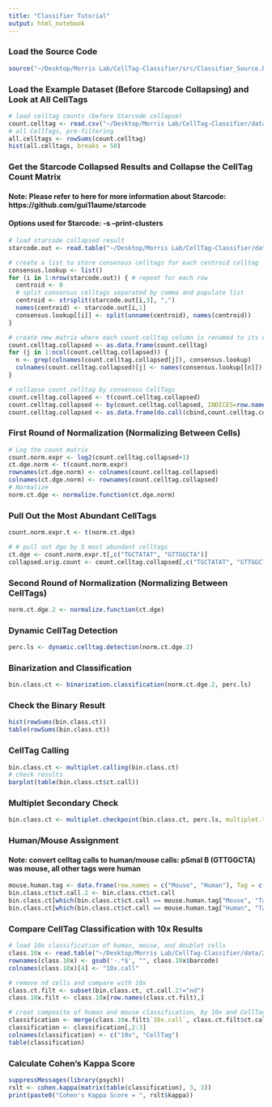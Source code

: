 ```yaml
---
title: "Classifier Tutorial"
output: html_notebook
---
```


### Load the Source Code
```r
source("~/Desktop/Morris Lab/CellTag-Classifier/src/Classifier_Source.R")
```

### Load the Example Dataset (Before Starcode Collapsing) and Look at All CellTags
```r
# load celltag counts (before Starcode collapse)
count.celltag <- read.csv("~/Desktop/Morris Lab/CellTag-Classifier/data/2-tag species mixing before collapsing.csv", header = TRUE, row.names=1)
# all CellTags, pre-filtering
all.celltags <- rowSums(count.celltag)
hist(all.celltags, breaks = 50)
```

### Get the Starcode Collapsed Results and Collapse the CellTag Count Matrix
#### Note: Please refer to here for more information about Starcode: https://github.com/gui11aume/starcode
#### Options used for Starcode: -s --print-clusters
```r
# load starcode collapsed result
starcode.out <- read.table("~/Desktop/Morris Lab/CellTag-Classifier/data/2-tag species mixing starcode result.txt", sep = "\t", stringsAsFactors=FALSE)

# create a list to store consensus celltags for each centroid celltag
consensus.lookup <- list()
for (i in 1:nrow(starcode.out)) { # repeat for each row
  centroid <- 0
  # split consensus celltags separated by comma and populate list
  centroid <- strsplit(starcode.out[i,3], ",")
  names(centroid) <- starcode.out[i,1]
  consensus.lookup[[i]] <- split(unname(centroid), names(centroid))
}

# create new matrix where each count.celltag column is renamed to its centroid CellTag
count.celltag.collapsed <- as.data.frame(count.celltag)
for (j in 1:ncol(count.celltag.collapsed)) {
  n <- grep(colnames(count.celltag.collapsed[j]), consensus.lookup)
  colnames(count.celltag.collapsed)[j] <- names(consensus.lookup[[n]])
}

# collapse count.celltag by consensus CellTags
count.celltag.collapsed <- t(count.celltag.collapsed)
count.celltag.collapsed <- by(count.celltag.collapsed, INDICES=row.names(count.celltag.collapsed), FUN=colSums)
count.celltag.collapsed <- as.data.frame(do.call(cbind,count.celltag.collapsed))
```

### First Round of Normalization (Normalizing Between Cells)
```r
# Log the count matrix
count.norm.expr <- log2(count.celltag.collapsed+1)
ct.dge.norm <- t(count.norm.expr)
rownames(ct.dge.norm) <- colnames(count.celltag.collapsed)
colnames(ct.dge.norm) <- rownames(count.celltag.collapsed)
# Normalize
norm.ct.dge <- normalize.function(ct.dge.norm)
```

### Pull Out the Most Abundant CellTags
```r
count.norm.expr.t <- t(norm.ct.dge)

# # pull out dge by 5 most abundant celltags
ct.dge <- count.norm.expr.t[,c("TGCTATAT", "GTTGGCTA")]
collapsed.orig.count <- count.celltag.collapsed[,c("TGCTATAT", "GTTGGCTA")]
```

### Second Round of Normalization (Normalizing Between CellTags)
```r
norm.ct.dge.2 <- normalize.function(ct.dge)
```

### Dynamic CellTag Detection
```r
perc.ls <- dynamic.celltag.detection(norm.ct.dge.2)
```

### Binarization and Classification
```r
bin.class.ct <- binarization.classification(norm.ct.dge.2, perc.ls)
```

### Check the Binary Result
```r
hist(rowSums(bin.class.ct))
table(rowSums(bin.class.ct))
```

### CellTag Calling
```r
bin.class.ct <- multiplet.calling(bin.class.ct)
# check results
barplot(table(bin.class.ct$ct.call))
```

### Multiplet Secondary Check
```r
bin.class.ct <- multiplet.checkpoint(bin.class.ct, perc.ls, multiplet.table.path = "~/Desktop/Morris Lab/CellTag-Classifier/data/Expected Multiplet Rate.csv")
```

### Human/Mouse Assignment
#### Note: convert celltag calls to human/mouse calls: pSmal B (GTTGGCTA) was mouse, all other tags were human
```r
mouse.human.tag <- data.frame(row.names = c("Mouse", "Human"), Tag = c("GTTGGCTA", "TGCTATAT"))
bin.class.ct$ct.call.2 <- bin.class.ct$ct.call
bin.class.ct[which(bin.class.ct$ct.call == mouse.human.tag["Mouse", "Tag"]),"ct.call.2"] <- "mouse"
bin.class.ct[which(bin.class.ct$ct.call == mouse.human.tag["Human", "Tag"]),"ct.call.2"] <- "human"
```

### Compare CellTag Classification with 10x Results
```r
# load 10x classification of human, mouse, and doublet cells
class.10x <- read.table("~/Desktop/Morris Lab/CellTag-Classifier/data/2-tag species mixing 10x gem_classification.csv", sep = ",", header = TRUE)
rownames(class.10x) <- gsub('-.*$', "", class.10x$barcode)
colnames(class.10x)[4] <- "10x.call"

# remove nd cells and compare with 10x
class.ct.filt <- subset(bin.class.ct, ct.call.2!="nd")
class.10x.filt <- class.10x[row.names(class.ct.filt),]

# creat composite of human and mouse classification, by 10x and CellTag
classification <- merge(class.10x.filt$`10x.call`, class.ct.filt$ct.call.2, by=0)
classification <- classification[,2:3]
colnames(classification) <- c("10x", "CellTag")
table(classification)
```

### Calculate Cohen's Kappa Score
```r
suppressMessages(library(psych))
rslt <- cohen.kappa(matrix(table(classification), 3, 3))
print(paste0("Cohen's Kappa Score = ", rslt$kappa))
```

